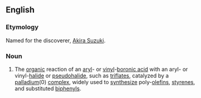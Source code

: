 ==English==
===Etymology===
Named for the discoverer, [[w:Akira Suzuki|Akira Suzuki]].

===Noun===
{{wikipedia}}
{{en-noun|sg=[[Suzuki]] [[reaction]]}}
# The [[organic]] reaction of an [[aryl]]- or [[vinyl]]-[[boronic acid]] with an aryl- or vinyl-[[halide]] or [[pseudohalide]], such as [[triflate]]s, catalyzed by a [[palladium]](0) [[complex]], widely used to [[synthesize]] poly-[[olefin]]s, [[styrene]]s, and substituted [[biphenyl]]s.